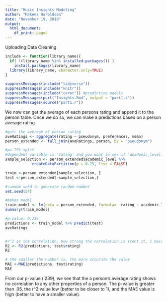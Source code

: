 ```yaml
---
title: "Music Insights Modeling"
author: "Makena Haroldson"
date: "November 19, 2019"
output:
  html_document:
    df_print: paged
---
```



Uploading Data Cleaning
```r
include <- function(library_name){
  if( !(library_name %in% installed.packages()) )
    install.packages(library_name) 
  library(library_name, character.only=TRUE)
}

suppressMessages(include("tidyverse"))
suppressMessages(include("knitr"))
suppressMessages(include("caret")) #predictive models
suppressMessages(purl("Insights.Rmd", output = "part1.r"))
suppressMessages(source("part1.r"))
```

We now can get the average of each persons rating and append it to the person table. Once we do so, we can make a predictions based on a person average rating.
```r
#gets the average of person rating
aveRatings <- aggregate(rating ~ pseudonym, preferences, mean)
person_extended <- full_join(aveRatings, person, by = "pseudonym")

#p= 75% split
#dependent variable is 'rating' and you want to see if 'academic_level, sex etc' have any influence on rating
sample_selection <- person_extended$academic_level %>%
            createDataPartition(p = 0.75, list = FALSE)

train <-person_extended[sample_selection, ]
test <-person_extended[-sample_selection,]

#random seed to generate random number
set.seed(54)

#makes model
train_model <- lm(data = person_extended, formula=  rating ~ academic_level + sex + academic_major + year_born, date = train)
summary(train_model)

#p-value: 0.239
predictions <- train_model %>% predict(test)
aveRatings


#r^2 is the correlation, how strong the correlation is (root it, 1 being stronger correlation)
R2 <- R2(predictions, test$rating)
R2

# the smaller the number is, the more accurate the value
MAE <-MAE(predictions, test$rating)
MAE
```

From our p-value (.239), we see that the a person's average rating shows no correlation to any other properties of a person. The p-value is greater than .05, the r^2 value low (better to be closer to 1), and the MAE value is high (better to have a smaller value).


